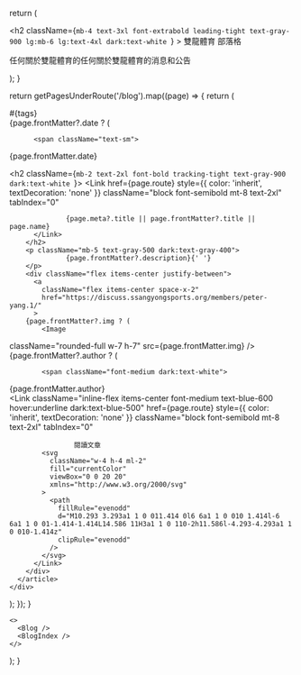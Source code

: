 
  return (
    <section>
      <div className="py-8 px-4 mx-auto max-w-screen-xl lg:py-16 lg:px-6">
        <div className="mx-auto max-w-screen-sm text-center lg:mb-16 mb-8">
          <h2
            className={`mb-4 text-3xl font-extrabold leading-tight text-gray-900 lg:mb-6 lg:text-4xl dark:text-white `}
          >
            雙龍體育 部落格
          </h2>
          <p className="font-light text-gray-500 sm:text-xl dark:text-gray-400">
            任何關於雙龍體育的任何關於雙龍體育的消息和公告
          </p>
        </div>
      </div>
    </section>
  );
}

  return getPagesUnderRoute('/blog').map((page) => {
    return (
      <div key={page.route}>
        <div className="flex justify-between px-4 mx-auto max-w-8xl">
  <div className="flex justify-between px-4 mx-auto max-w-8xl">
  <div className="hidden mb-6 xl:block lg:w-80">
    <div className="sticky top-36">
    </div>
  </div>
  <div className="w-full max-w-2xl mx-auto">
    <div className="divide-y divide-gray-200 dark:divide-gray-700">
      <article className="py-6">
        <div className="flex items-center justify-between mb-3 text-gray-500">
          <div>
            <Link
              className="bg-blue-100 text-blue-800 text-sm font-medium mr-2 px-2.5 py-0.5 rounded dark:bg-blue-200 hover:bg-blue-200 dark:hover:bg-blue-300 dark:text-blue-800 mb-2"
              href="#"
            >
              #{tags}
            </Link>
          </div>
                    {page.frontMatter?.date ? (

          <span className="text-sm">
   {page.frontMatter.date}
          </span>
        </div>
    <h2 className={`mb-2 text-2xl font-bold tracking-tight text-gray-900 dark:text-white `}>
    <Link href={page.route}
          style={{ color: 'inherit', textDecoration: 'none' }}
          className="block font-semibold mt-8 text-2xl"
          tabIndex="0"
 >
                  {page.meta?.title || page.frontMatter?.title || page.name}
          </Link>
        </h2>
        <p className="mb-5 text-gray-500 dark:text-gray-400">
                  {page.frontMatter?.description}{' '}
        </p>
        <div className="flex items-center justify-between">
          <a
            className="flex items-center space-x-2"
            href="https://discuss.ssangyongsports.org/members/peter-yang.1/"
          >
        {page.frontMatter?.img ? (
            <Image
  className="rounded-full w-7 h-7"
  src={page.frontMatter.img}
/>
                    {page.frontMatter?.author ? (

            <span className="font-medium dark:text-white">
{page.frontMatter.author}            
</span>
          </a>
          <Link
            className="inline-flex items-center font-medium text-blue-600 hover:underline dark:text-blue-500"
          href={page.route}
          style={{ color: 'inherit', textDecoration: 'none' }}
          className="block font-semibold mt-8 text-2xl"
          tabIndex="0"         
>
                    閱讀文章
            <svg
              className="w-4 h-4 ml-2"
              fill="currentColor"
              viewBox="0 0 20 20"
              xmlns="http://www.w3.org/2000/svg"
            >
              <path
                fillRule="evenodd"
                d="M10.293 3.293a1 1 0 011.414 0l6 6a1 1 0 010 1.414l-6 6a1 1 0 01-1.414-1.414L14.586 11H3a1 1 0 110-2h11.586l-4.293-4.293a1 1 0 010-1.414z"
                clipRule="evenodd"
              />
            </svg>
          </Link>
        </div>
      </article>
    </div>
  </div>
</div>        </div>
      </div>
    );
  });
}


    <>
      <Blog />
      <BlogIndex />
    </>
  );
}

